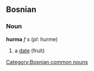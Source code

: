 ==Bosnian==
===Noun===
'''hurma''' ''f s'' (''pl'': hurme)
#a [[date]] (fruit)
[[Category:Bosnian common nouns]]